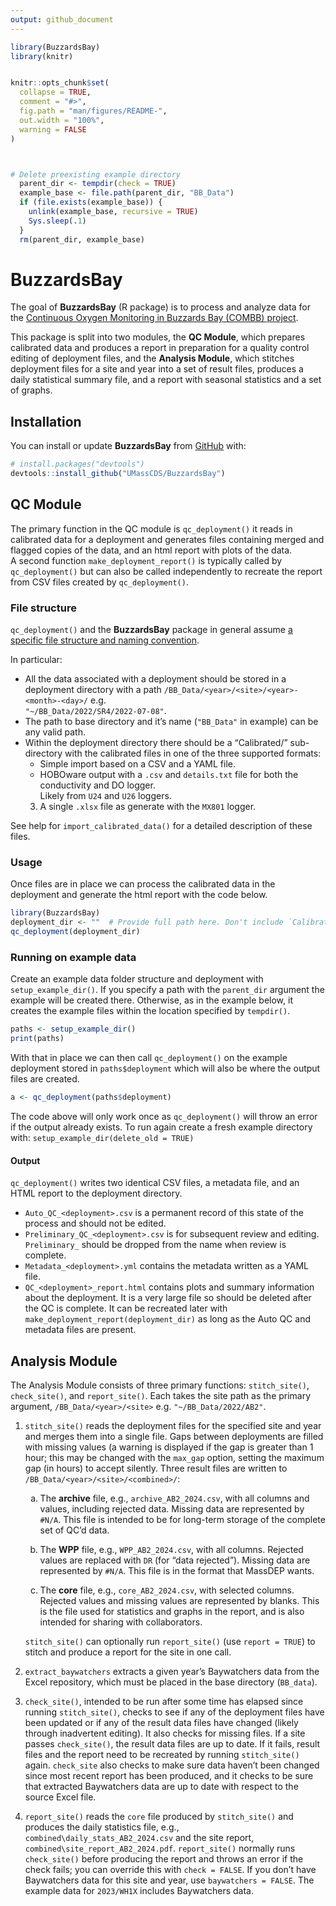 ```yaml
---
output: github_document
---
```


<!-- README.md is generated from README.Rmd. Please edit that file -->

```r
library(BuzzardsBay)
library(knitr)


knitr::opts_chunk$set(
  collapse = TRUE,
  comment = "#>",
  fig.path = "man/figures/README-",
  out.width = "100%",
  warning = FALSE
)



# Delete preexisting example directory
  parent_dir <- tempdir(check = TRUE)
  example_base <- file.path(parent_dir, "BB_Data")
  if (file.exists(example_base)) {
    unlink(example_base, recursive = TRUE)
    Sys.sleep(.1)
  }
  rm(parent_dir, example_base)

```

# BuzzardsBay

<!-- badges: start -->
<!-- badges: end -->

The goal of **BuzzardsBay** (R package) is to process and analyze data for the 
[Continuous Oxygen Monitoring in Buzzards Bay (COMBB) project](https://www.woodwellclimate.org/project/combb/). 

This package is split into two modules,
the **QC Module**,
which prepares calibrated data and produces a report in preparation
for a quality control editing of deployment files,
and the **Analysis Module**,
which stitches deployment files for a site and year into a set of result files,
produces a daily statistical summary file,
and a report with seasonal statistics and a set of graphs.

## Installation

You can install or update **BuzzardsBay** from [GitHub](https://github.com/) with:

```r
# install.packages("devtools")
devtools::install_github("UMassCDS/BuzzardsBay")
```
## QC Module

The primary function in the QC module is `qc_deployment()` 
it reads in calibrated data for a deployment 
and generates files containing merged and flagged copies
of the data, and an html report with plots of the data.  
A second function `make_deployment_report()` is typically called by 
`qc_deployment()`  but can also be called independently to recreate the 
report from CSV files created by `qc_deployment()`.

### File structure

`qc_deployment()` and the **BuzzardsBay** package in general assume 
[a specific file structure and naming convention](https://docs.google.com/document/d/1kJttcEXzpNNknGwjkVwdYHw9LzZyjJ-FaX0CrU7H7NU).

In particular:

  * All the data associated with a deployment should be stored in a deployment
  directory with a path `/BB_Data/<year>/<site>/<year>-<month>-<day>/`  e.g.   
  `"~/BB_Data/2022/SR4/2022-07-08"`.  
* The path to base directory  and it's name (`"BB_Data"` in example) can be any
  valid path. 
* Within the deployment directory there should be a "Calibrated/" sub-directory
  with the calibrated files in one of the three supported formats:
    * Simple import based on a CSV and a YAML file. 
    * HOBOware output with a `.csv` and `details.txt` file for both 
    the conductivity and DO logger.  
    Likely from `U24` and `U26` loggers.
    3. A single `.xlsx` file as generate with the `MX801` logger.
   
See help for `import_calibrated_data()` for a detailed description
of these files.

### Usage

Once files are in place we can process the calibrated data in the deployment and generate the html report with the code below.

```r
library(BuzzardsBay)
deployment_dir <- ""  # Provide full path here. Don't include `Calibration/`
qc_deployment(deployment_dir)
```

### Running on example data

Create an example data folder structure and deployment with `setup_example_dir()`. 
If you specify a path with the `parent_dir` argument the example will be created 
there. Otherwise, as in the example below, it creates the example files within
the location specified by `tempdir()`. 


```r
paths <- setup_example_dir()  
print(paths)
```

With that in place we can then call `qc_deployment()` on the example 
deployment stored in `paths$deployment` which will also be where the output
files are created.

```r
a <- qc_deployment(paths$deployment)

```
The code above will only work once as `qc_deployment()` will throw an error if
the output already exists. To run again create a fresh example directory with: 
`setup_example_dir(delete_old = TRUE)`

#### Output

`qc_deployment()` writes two identical CSV files, a metadata file, and an 
HTML report to the deployment directory. 

* `Auto_QC_<deployment>.csv` is a permanent record of this state of the process 
and should not be edited.
*  `Preliminary_QC_<deployment>.csv` is for subsequent review and editing. 
`Preliminary_` should be dropped from the name when review is complete.
* `Metadata_<deployment>.yml` contains the metadata written as a YAML file.
* `QC_<deployment>_report.html` contains plots and summary information about the
deployment. It is a very large file so should be deleted after the QC is
complete.  It can be recreated later with 
`make_deployment_report(deployment_dir)` as long as the Auto QC and metadata
files are present.


## Analysis Module

The Analysis Module consists of three primary functions: `stitch_site()`, `check_site()`, and 
`report_site()`. Each takes the site path as the primary argument, `/BB_Data/<year>/<site>` e.g.
`"~/BB_Data/2022/AB2"`.

1. `stitch_site()` reads the deployment files for the specified site and year and merges them into
a single file. Gaps between deployments are filled with missing values (a warning is displayed if
the gap is greater than 1 hour; this may be changed with the `max_gap` option, setting the maximum 
gap (in hours) to accept silently. Three result files are written to 
`/BB_Data/<year>/<site>/<combined>/`:

   a. The **archive** file, e.g., `archive_AB2_2024.csv`, with all columns and values, including rejected
data. Missing data are represented by `#N/A`. This file is intended to be for long-term storage of 
the complete set of QC'd data.

   b. The **WPP** file, e.g., `WPP_AB2_2024.csv`, with all columns. Rejected values are replaced with 
`DR` (for "data rejected"). Missing data are represented by `#N/A`. This file is in the format
that MassDEP wants.

   c. The **core** file, e.g., `core_AB2_2024.csv`, with selected columns. Rejected values and missing
values are represented by blanks. This is the file used for statistics and graphs in the report, and
is also intended for sharing with collaborators. 

   `stitch_site()` can optionally run `report_site()` (use `report = TRUE`) to stitch and produce 
a report for the site in one call.

2. `extract_baywatchers` extracts a given year's Baywatchers data from the Excel repository, which 
must be placed in the base directory (`BB_data`). 

3. `check_site()`, intended to be run after some time has elapsed since running `stitch_site()`, checks
to see if any of the deployment files have been updated or if any of the result data files have changed
(likely through inadvertent editing). It also checks for missing files. If a site passes `check_site()`,
the result data files are up to date. If it fails, result files and the report need to be recreated by
running `stitch_site()` again. `check_site` also checks to make sure data haven't been changed since
most recent report has been produced, and it checks to be sure that extracted Baywatchers data are 
up to date with respect to the source Excel file.

4. `report_site()` reads the `core` file produced by `stitch_site()` and produces the daily statistics 
file, e.g., `combined\daily_stats_AB2_2024.csv` and the site report, `combined\site_report_AB2_2024.pdf`.
`report_site()` normally runs `check_site()` before producing the report and throws an error if the 
check fails; you can override this with `check = FALSE`. If you don't have Baywatchers data for this 
site and year, use `baywatchers = FALSE`. The example data for `2023/WH1X` includes Baywatchers data.


